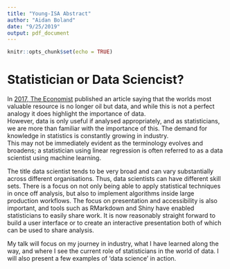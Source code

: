 ```yaml
---
title: "Young-ISA Abstract"
author: "Aidan Boland"
date: "9/25/2019"
output: pdf_document
---
```


```r
knitr::opts_chunk$set(echo = TRUE)
```

# Statistician or Data Sciencist?


<!-- Data Science is the buzzword. As statisticians we need to adapt to be able to  -->

<!-- This sometimes involves learning skills from other disciplines.  -->

<!-- In [2012, Harvard Business Review](https://hbr.org/2012/10/data-scientist-the-sexiest-job-of-the-21st-century) published an article saying that Data Scientist is the sexiest job of the 21st century. -->
In [2017, The Economist](https://www.economist.com/leaders/2017/05/06/the-worlds-most-valuable-resource-is-no-longer-oil-but-data) published an article saying that the worlds most valuable resource is no longer oil but data, and while this is not a perfect analogy it does highlight the importance of data.  
However, data is only useful if analysed appropriately, and as statisticians, we are more than familiar with the importance of this. The demand for knowledge in statistics is constantly growing in industry.  
This may not be immediately evident as the terminology evolves and broadens; a statistician using linear regression is often referred to as a data scientist using machine learning.
<!-- the base skills have remained much the same. -->

The title data scientist tends to be very broad and can vary substantially across different organisations. Thus, data scientists can have different skill sets. There is a focus on not only being able to apply statistical techniques in once off analysis, but also to implement algorithms inside large production workflows. The focus on presentation and accessibility is also important, and tools such as RMarkdown and Shiny have enabled statisticians to easily share work. It is now reasonably straight forward to build a user interface or to create an interactive presentation both of which can be used to share analysis.

My talk will focus on my journey in industry, what I have learned along the way, and where I see the current role of statisticians in the world of data. I will also present a few examples of ‘data science’ in action.




<!-- As statisticians analysing data is our bread and butter, our techniques are key to getting value from data -->
<!-- In a time where simple linear regression is marketed as machine learning, the demand for knowledge in statistics is greater than ever -->




